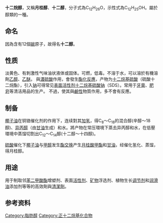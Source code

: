{{chembox
| Reference = <ref>''[[默克索引|默克索引]]'', 12th Edition, '''3464'''.</ref>
| Name = 十二烷醇
| NameEn = Lauryl alcohol
| ImageFile = Dodecanol.svg
| ImageSize = 250px
| ImageFile1 = Lauryl-alcohol-3D-vdW.png
| ImageSize1 = 210px
| IUPACName = Dodecan-1-ol
| OtherNames = 十二醇<br />正十二醇<br />1-十二烷醇<br />月桂醇
|Section1={{Chembox Identifiers
| Abbreviations = 
| ChemSpiderID_Ref = {{chemspidercite|correct|chemspider}}
| ChemSpiderID = 7901
| UNII_Ref = {{fdacite|correct|FDA}}
| UNII = 178A96NLP2
| InChIKey = LQZZUXJYWNFBMV-UHFFFAOYAU
| ChEMBL_Ref = {{ebicite|correct|EBI}}
| ChEMBL = 24722
| StdInChI_Ref = {{stdinchicite|correct|chemspider}}
| StdInChI = 1S/C12H26O/c1-2-3-4-5-6-7-8-9-10-11-12-13/h13H,2-12H2,1H3
| StdInChIKey_Ref = {{stdinchicite|correct|chemspider}}
| StdInChIKey = LQZZUXJYWNFBMV-UHFFFAOYSA-N
| CASNo_Ref = {{cascite|correct|CAS}}
| CASNo = 112-53-8
| EINECS = 
| PubChem = 8193
| DrugBank_Ref = {{drugbankcite|correct|drugbank}}
| DrugBank = DB06894
| SMILES = OCCCCCCCCCCCC
| InChI = 1/C12H26O/c1-2-3-4-5-6-7-8-9-10-11-12-13/h13H,2-12H2,1H3
| RTECS =
| MeSHName =
| ChEBI_Ref = {{ebicite|correct|EBI}}
| ChEBI = 28878
| KEGG_Ref = {{keggcite|correct|kegg}}
| KEGG = C02277
}}
|Section2 = {{Chembox Properties
|   Formula = C<sub>12</sub>H<sub>26</sub>O
|   MolarMass = 186.34
|   Appearance = 无色固体
|   Density = 0.8309 g·cm<sup>-3</sup>
|   MeltingPtC = 24
|   BoilingPtC = 259
|   Solubility = 不溶于水，4 mg/l (20 °C)<ref name="GESTIS"/>
|   SolOther = 溶于[[乙醇|乙醇]]（1份月桂醇溶于2份70％乙醇中<ref name="zghg">中国化工产品大全 上卷，Da065 月桂醇，页480</ref>）、[[乙醚|乙醚]]，易溶于油脂
|   VaporPressure = 0.7 Pa (20 °C)<ref name="GESTIS">{{GESTIS|ZVG=35500|CAS=112-53-8|Datum=04. Jan. 2008}}</ref>
  }}
| Section7 = {{Chembox Hazards
|   EUHazardSymbol = {{Chembox EUHazardSymbol|Xi|N}}
|   RPhrases = {{R36/38}}, {{R50/53}}
|   SPhrases = {{S26}}, {{S29}}, {{S37/39}}, {{S61}}
|   FlashPt = 127 °C
|   LD50 = ＞12,800 mg·kg<sup>−1</sup> (大鼠经口)<ref>[http://www.alfa.com/content/msds/german/A12228.pdf Sicherheitsdatenblatt (Alfa-Aesar)], Stand 09. February 2009.</ref>
  }}
| Section8 = {{Chembox Related
| Function = [[醇|醇]]
| OtherFunctn = [[硬脂醇|硬脂醇]] }} 
}}

'''十二烷醇'''，又稱'''月桂醇'''、'''十二醇'''，分子式為C<sub>12</sub>H<sub>26</sub>O，示性式為C<sub>12</sub>H<sub>25</sub>OH。屬於醇類的一種。

==命名==
因為含有12個[[碳|碳]]原子，故得名'''十二醇'''。
==性质==
淡黄色、有刺激性气味油状液体或固体。可燃，低毒。不溶于水，可以溶於有機溶劑[[乙醇|乙醇]]、[[乙醚|乙醚]]。
與[[濃硫酸|濃硫酸]]作用，會發生[[酯化反應|酯化反應]]，产物为[[十二烷基硫酸|十二烷基硫酸]]（硫酸十二烷酯），引入[[钠|钠]]可得常见[[表面活性剂|表面活性剂]][[十二烷基硫酸钠|十二烷基硫酸钠]]（SDS）。常用于[[牙膏|牙膏]]、[[肥皂|肥皂]]等清洁用品的生产。
不過，使其與[[鹼性|鹼性]]物質作用，多不會有反應。

==制备==
[[椰子油|椰子油]]在铜铬催化剂的作用下，连续對其[[加氢|加氢]]，得C<sub>8</sub>～C<sub>18</sub>的混合醇(辛醇～18醇)、[[异丙醇|异丙醇]]（由[[甘油|甘油]]生成）和水。將产物在常压環境下蒸去异丙醇和水，在低壓環境中蒸馏切割出C<sub>12</sub>～C<sub>14</sub>醇(十二醇～十四醇)。

[[硫酸|硫酸]]催化下[[椰子油|椰子油]]与[[甲醇|甲醇]]发生[[酯交换|酯交换]]产生[[月桂酸甲酯|月桂酸甲酯]]和[[甘油|甘油]]，经催化氢化、蒸馏，得月桂醇。

==用途==
用于制取邻[[苯二甲酸酯|苯二甲酸酯]]增塑剂、表面[[活性剂|活性剂]]、[[矿物|矿物]]浮选剂、植物生长[[调节剂|调节剂]]和[[润滑油|润滑油]]添加剂等等的高效劑與[[清潔劑|清潔劑]]。

==参考资料==
{{reflist}}
{{醇}}
{{Authority control}}
[[Category:脂肪醇|Category:脂肪醇]]
[[Category:正十二烷基化合物|Category:正十二烷基化合物]]